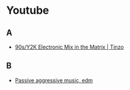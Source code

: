 # Youtube

## A

- [90s/Y2K Electronic Mix in the Matrix | Tinzo
](https://youtu.be/vB3coR4anxk)

## B

- [Passive aggressive music, edm](https://www.youtube.com/@NightmareOwlMusic)
